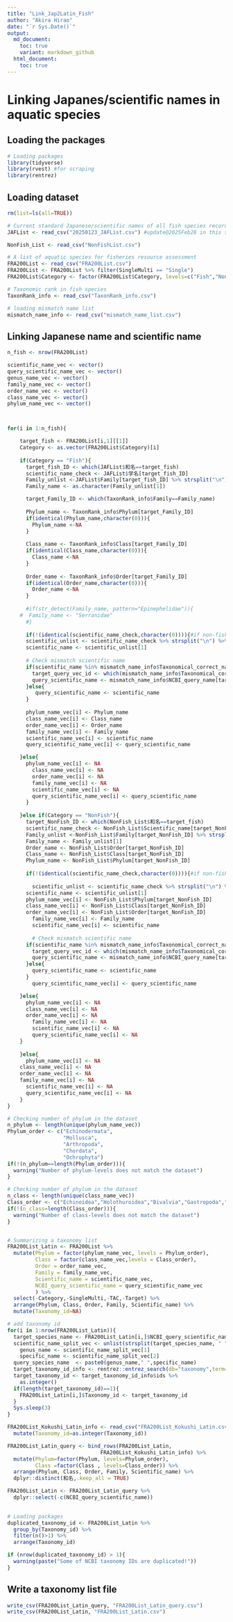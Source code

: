 ```yaml
---
title: "Link_Jap2Latin_Fish"
author: "Akira Hirao"
date: "`r Sys.Date()`"
output:
  md_document:
    toc: true
    variant: markdown_github
  html_document:
    toc: true
---
```


# Linking Japanes/scientific names in aquatic species

## Loading the packages

```r
# Loading packages
library(tidyverse)
library(rvest) #for scraping
library(rentrez)
```

## Loading dataset

```r
rm(list=ls(all=TRUE))

# Current standard Japanese/scientific names of all fish species recorded from Japanese waters: https://www.museum.kagoshima-u.ac.jp/staff/motomura/jaf.html
JAFList <- read_csv("20250123_JAFList.csv") #update@2025Feb28 in this script

NonFish_List <- read_csv("NonFishList.csv")

# A list of aquatic species for fisheries resource assessment
FRA200List <- read_csv("FRA200List.csv")
FRA200List <- FRA200List %>% filter(SingleMulti == "Single")
FRA200List$Category <- factor(FRA200List$Category, levels=c("Fish","NonFish"))

# Taxonomic rank in fish species
TaxonRank_info <- read_csv("TaxonRank_info.csv")

# loading mismatch name list
mismatch_name_info <- read_csv("mismatch_name_list.csv")
```

## Linking Japanese name and scientific name
```r

n_fish <- nrow(FRA200List)

scientific_name_vec <- vector()
query_scientific_name_vec <- vector()
genus_name_vec <- vector()
family_name_vec <- vector()
order_name_vec <- vector()
class_name_vec <- vector()
phylum_name_vec <- vector()



for(i in 1:n_fish){

	target_fish <- FRA200List[i,1][[1]]
	Category <- as.vector(FRA200List$Category)[i]
	
	if(Category == "Fish"){
	  target_fish_ID <- which(JAFList$和名==target_fish)
	  scientific_name_check <- JAFList$学名[target_fish_ID]
	  Family_unlist <-JAFList$Family[target_fish_ID] %>% strsplit("\n") %>% unlist 
	  Family_name <- as.character(Family_unlist[1])

	  target_Family_ID <- which(TaxonRank_info$Family==Family_name)
	  
	  Phylum_name <- TaxonRank_info$Phylum[target_Family_ID]
	  if(identical(Phylum_name,character(0))){
	    Phylum_name <-NA
	  }
	  
	  Class_name <- TaxonRank_info$Class[target_Family_ID]
	  if(identical(Class_name,character(0))){
	    Class_name <-NA
	  }
	  
	  Order_name <- TaxonRank_info$Order[target_Family_ID]
	  if(identical(Order_name,character(0))){
	    Order_name <-NA
	  }
	  
	  #if(str_detect(Family_name, pattern="Epinephelidae")){
    #  Family_name <- "Serranidae"  
	  #}
	  
	  if(!(identical(scientific_name_check,character(0)))){#if non-fish species
	  scientific_unlist <- scientific_name_check %>% strsplit("\n") %>% unlist 
	  scientific_name <- scientific_unlist[1]
  
	  # Check mismatch scientific name
	  if(scientific_name %in% mismatch_name_info$Taxonomical_correct_name){
	    target_query_vec_id <- which(mismatch_name_info$Taxonomical_correct_name==scientific_name)
	    query_scientific_name <- mismatch_name_info$NCBI_query_name[target_query_vec_id]
	  }else{
	     query_scientific_name <- scientific_name
	  }
	  
	  phylum_name_vec[i] <- Phylum_name
	  class_name_vec[i] <- Class_name
	  order_name_vec[i] <- Order_name
	  family_name_vec[i] <- Family_name
	  scientific_name_vec[i] <- scientific_name
	  query_scientific_name_vec[i] <- query_scientific_name

  	}else{
  	  phylum_name_vec[i] <- NA
	    class_name_vec[i] <- NA
	    order_name_vec[i] <- NA
	    family_name_vec[i] <- NA
	    scientific_name_vec[i] <- NA
	    query_scientific_name_vec[i] <- query_scientific_name
	  }
	  
	}else if(Category == "NonFish"){
	  target_NonFish_ID <- which(NonFish_List$和名==target_fish)
	  scientific_name_check <- NonFish_List$Scientific_name[target_NonFish_ID]
	  Family_unlist <-NonFish_List$Family[target_NonFish_ID] %>% strsplit("\n") %>% unlist 
	  Family_name <- Family_unlist[1]
	  Order_name <- NonFish_List$Order[target_NonFish_ID]
	  Class_name <- NonFish_List$Class[target_NonFish_ID]
	  Phylum_name <- NonFish_List$Phylum[target_NonFish_ID]
	  
	  if(!(identical(scientific_name_check,character(0)))){#if non-fish species
	    
	    scientific_unlist <- scientific_name_check %>% strsplit("\n") %>% unlist 
      scientific_name <- scientific_unlist[1]
      phylum_name_vec[i] <- NonFish_List$Phylum[target_NonFish_ID]
      class_name_vec[i] <- NonFish_List$Class[target_NonFish_ID]
      order_name_vec[i] <- NonFish_List$Order[target_NonFish_ID]
	    family_name_vec[i] <- Family_name
	    scientific_name_vec[i] <- scientific_name
	    
	    # Check mismatch scientific name
      if(scientific_name %in% mismatch_name_info$Taxonomical_correct_name){
        target_query_vec_id <- which(mismatch_name_info$Taxonomical_correct_name==scientific_name)
        query_scientific_name <- mismatch_name_info$NCBI_query_name[target_query_vec_id]
      }else{
        query_scientific_name <- scientific_name
      }
	    query_scientific_name_vec[i] <- query_scientific_name

  	}else{
      phylum_name_vec[i] <- NA
      class_name_vec[i] <- NA
      order_name_vec[i] <- NA
	    family_name_vec[i] <- NA
	    scientific_name_vec[i] <- NA
	    query_scientific_name_vec[i] <- NA
  	}
	  
	}else{
	  phylum_name_vec[i] <- NA
    class_name_vec[i] <- NA
    order_name_vec[i] <- NA
    family_name_vec[i] <- NA
	  scientific_name_vec[i] <- NA
	  query_scientific_name_vec[i] <- NA
	}  
}

# Checking number of phylum in the dataset
n_phylum <- length(unique(phylum_name_vec))
Phylum_order <- c("Echinodermata",
                  "Mollusca",
                  "Arthropoda",
                  "Chordata",
                  "Ochrophyta")
if(!(n_phylum==length(Phylum_order))){
  warning("Number of phylum-levels does not match the dataset")
}

# Checking number of phylum in the dataset
n_class <- length(unique(class_name_vec))
Class_order <- c("Echinoidea","Holothuroidea","Bivalvia","Gastropoda","Cephalopoda","Malacostraca","Chondrichthyes","Actinopterygii","Mammalia","Phaeophyceae")
if(!(n_class=length(Class_order))){
  warning("Number of class-levels does not match the dataset")
}


# Summarizing a taxonomy list
FRA200List_Latin <- FRA200List %>% 
  mutate(Phylum = factor(phylum_name_vec, levels = Phylum_order),
         Class = factor(class_name_vec,levels = Class_order),
         Order = order_name_vec, 
         Family = family_name_vec,
         Scientific_name = scientific_name_vec,
         NCBI_query_scientific_name = query_scientific_name_vec
         ) %>%
  select(-Category,-SingleMulti,-TAC,-Target) %>% 
  arrange(Phylum, Class, Order, Family, Scientific_name) %>%
  mutate(Taxonomy_id=NA)

# add taxonomy id
for(i in 1:nrow(FRA200List_Latin)){
  target_species_name <- FRA200List_Latin[i,]$NCBI_query_scientific_name
  scientific_name_split_vec <- unlist(strsplit(target_species_name, " "))
	genus_name <- scientific_name_split_vec[1]
	specific_name <- scientific_name_split_vec[2]
  query_species_name  <- paste0(genus_name," ",specific_name)
  target_taxonomy_id_info <- rentrez::entrez_search(db="taxonomy",term=query_species_name)
  target_taxonomy_id <- target_taxonomy_id_info$ids %>%
    as.integer()
  if(length(target_taxonomy_id)==1){
    FRA200List_Latin[i,]$Taxonomy_id <- target_taxonomy_id
  }
  Sys.sleep(3)
}

FRA200List_Kokushi_Latin_info <- read_csv("FRA200List_Kokushi_Latin.csv") %>%
  mutate(Taxonomy_id=as.integer(Taxonomy_id))

FRA200List_Latin_query <- bind_rows(FRA200List_Latin,
                              FRA200List_Kokushi_Latin_info) %>%
  mutate(Phylum=factor(Phylum, levels=Phylum_order),
         Class =factor(Class , levels=Class_order)) %>%
  arrange(Phylum, Class, Order, Family, Scientific_name) %>%
  dplyr::distinct(和名,.keep_all = TRUE)

FRA200List_Latin <- FRA200List_Latin_query %>%
  dplyr::select(-c(NCBI_query_scientific_name))
  
```


```r
# Loading packages
duplicated_taxonomy_id <- FRA200List_Latin %>%
  group_by(Taxonomy_id) %>%
  filter(n()>1) %>%
  arrange(Taxonomy_id)

if (nrow(duplicated_taxonomy_id) > 1){
  warning(paste("Some of NCBI taxonomy IDs are duplicated!"))
}
```



## Write a taxonomy list file
```r
write_csv(FRA200List_Latin_query, "FRA200List_Latin_query.csv")
write_csv(FRA200List_Latin, "FRA200List_Latin.csv")
```

